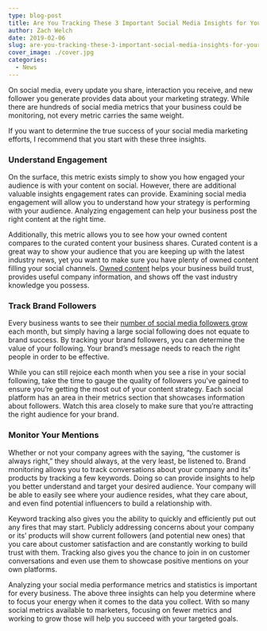 ```yaml
---
type: blog-post
title: Are You Tracking These 3 Important Social Media Insights for Your Business?
author: Zach Welch
date: 2019-02-06
slug: are-you-tracking-these-3-important-social-media-insights-for-your-business
cover_image: ./cover.jpg
categories:
  - News
---
```


On social media, every update you share, interaction you receive, and new follower you generate provides data about your marketing strategy. While there are hundreds of social media metrics that your business could be monitoring, not every metric carries the same weight.

If you want to determine the true success of your social media marketing efforts, I recommend that you start with these three insights.

### Understand Engagement

On the surface, this metric exists simply to show you how engaged your audience is with your content on social. However, there are additional valuable insights engagement rates can provide. Examining social media engagement will allow you to understand how your strategy is performing with your audience. Analyzing engagement can help your business post the right content at the right time.

Additionally, this metric allows you to see how your owned content compares to the curated content your business shares. Curated content is a great way to show your audience that you are keeping up with the latest industry news, yet you want to make sure you have plenty of owned content filling your social channels. [Owned content][1] helps your business build trust, provides useful company information, and shows off the vast industry knowledge you possess.

### Track Brand Followers

Every business wants to see their [number of social media followers grow][2] each month, but simply having a large social following does not equate to brand success. By tracking your brand followers, you can determine the value of your following. Your brand’s message needs to reach the right people in order to be effective.

While you can still rejoice each month when you see a rise in your social following, take the time to gauge the quality of followers you’ve gained to ensure you’re getting the most out of your content strategy. Each social platform has an area in their metrics section that showcases information about followers. Watch this area closely to make sure that you’re attracting the right audience for your brand.

### Monitor Your Mentions

Whether or not your company agrees with the saying, “the customer is always right,” they should always, at the very least, be listened to. Brand monitoring allows you to track conversations about your company and its’ products by tracking a few keywords. Doing so can provide insights to help you better understand and target your desired audience. Your company will be able to easily see where your audience resides, what they care about, and even find potential influencers to build a relationship with.

Keyword tracking also gives you the ability to quickly and efficiently put out any fires that may start. Publicly addressing concerns about your company or its’ products will show current followers (and potential new ones) that you care about customer satisfaction and are constantly working to build trust with them. Tracking also gives you the chance to join in on customer conversations and even use them to showcase positive mentions on your own platforms.

Analyzing your social media performance metrics and statistics is important for every business. The above three insights can help you determine where to focus your energy when it comes to the data you collect. With so many social metrics available to marketers, focusing on fewer metrics and working to grow those will help you succeed with your targeted goals.

[1]: /blog/4-ways-to-increase-organic-twitter-traffic-and-conversions
[2]: /blog/looking-to-grow-your-following-on-instagram-follow-these-6-simple-steps
